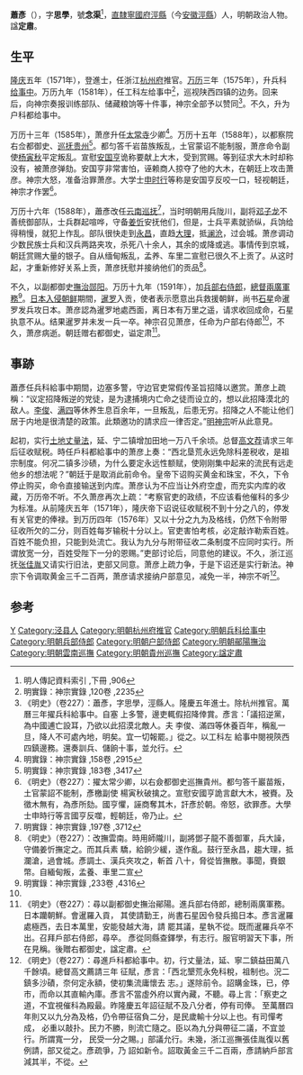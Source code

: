 {{明清人物信息框
| 姓名 = 蕭彥
| 原名 =
| 圖片名稱= 
| 圖片大小 =
| 圖片說明 = 
| 最高職務 =戶部右侍郎
| 國家 = 大明 
| 爵位 =
| 籍貫 = [[南直隸|直隸]][[寧國府|寧國府]][[涇縣|涇縣]]
| 族裔 = 
| 字號 = 字思學，號念渠
| 諡號 = 定肅
| 出生日期 = 生年不詳 
| 出生地點 = 
| 逝世日期 = 萬曆二十一年（1591年）
| 逝世地點 =
| 墓葬 =
| 配偶 = 
| 親屬 = 曾祖[[蕭瑞|蕭瑞]]
| 出身 =
* 隆慶五年辛未科進士
| 經歷 =
| 著作 =  
}}
'''蕭彥'''（{{bd|？||1591年||Xiao蕭}}），字'''思學'''，號'''念渠'''<ref>明人傳記資料索引 ,下冊 ,906</ref>，[[南直隸|直隸]][[寧國府|寧國府]][[涇縣|涇縣]]（今[[安徽|安徽]][[涇縣|涇縣]]）人，明朝政治人物。諡'''定肅'''。

== 生平 ==
[[隆庆_(明朝)|隆庆]]五年（1571年），登進士，任浙江[[杭州府|杭州府]]推官。[[万历|万历]]三年（1575年），升兵科[[给事中|给事中]]。万历九年（1581年），任工科左给事中<ref>明實錄：神宗實錄 ,120卷 ,2235</ref>，巡视陕西四镇的边务。回来后，向神宗奏报训练部队、储藏粮饷等十件事，神宗全部予以赞同<ref>《明史》（卷227）：蕭彥，字思學，涇縣人。隆慶五年進士。除杭州推官。萬曆三年擢兵科給事中。自塞 上多警，邊吏輒假招降倖賞。彥言：「議招逆黨，為中國逋亡設耳，乃欲以此招漠北敵人。夫 李俊、滿四等休養百年，稱亂一旦，降人不可處內地，明矣。宜一切報罷。」從之。以工科左 給事中閱視陝西四鎮邊務。還奏訓兵、儲餉十事，並允行。</ref>。不久，升为户科都给事中。

万历十三年（1585年），萧彦升任[[太常寺|太常寺]]少卿<ref>明實錄：神宗實錄 ,158卷 ,2915</ref>。万历十五年（1588年），以都察院右佥都御史、[[貴州巡撫|巡抚贵州]]<ref>明實錄：神宗實錄 ,183卷 ,3417</ref>。都匀答千岩苗族叛乱，土官蒙诏不能制服，萧彦命令副使[[杨寅秋|杨寅秋]]平定叛乱。宣慰[[安国亨|安国亨]]诡称要献上大木，受到赏赐。等到征求大木时却称没有，被萧彦弹劾。安国亨非常害怕，诬赖商人掠夺了他的大木，在朝廷上攻击萧彦。神宗大怒，准备治罪萧彦。大学士[[申时行|申时行]]等称是安国亨反咬一口，轻视朝廷，神宗才作罢<ref>《明史》（卷227）：擢太常少卿，以右僉都御史巡撫貴州。都勻答千巖苗叛，土官蒙詔不能制，彥檄副使 楊寅秋破擒之。宣慰安國亨詭言獻大木，被賚。及徵木無有，為彥所劾。國亨懼，誣商奪其木，訐彥於朝。帝怒，欲罪彥。大學士申時行等言國亨反噬，輕朝廷，帝乃止。</ref>。

万历十六年（1588年），蕭彥改任[[云南巡抚|云南巡抚]]<ref>明實錄：神宗實錄 ,197卷 ,3712</ref>，当时明朝用兵陇川，副将[[邓子龙|邓子龙]]不善统御部队，士兵群起喧哗，守备[[姜忻|姜忻]]安抚他们，但是，士兵平素就骄纵，兵饷给得稍慢，就犯上作乱。部队很快走到[[永昌|永昌]]，直趋[[大理|大理]]，抵[[澜沧|澜沧]]，过会城。萧彦调动少数民族士兵和汉兵两路夹攻，杀死八十余人，其余的或降或逃。事情传到京城，朝廷赏赐大量的银子。自从缅甸叛乱，孟养、车里二宣慰已很久不上贡了。从这时起，才重新修好关系上贡，萧彦抚慰并接纳他们的贡品<ref>《明史》（卷227）：改撫雲南。時用師隴川，副將鄧子龍不善御軍，兵大譟，守備姜忻撫定之。而其兵素 驕，給餉少緩，遂作亂。鼓行至永昌，趨大理，抵瀾滄，過會城。彥調土、漢兵夾攻之，斬首 八十，脅從皆撫散。事聞，賚銀幣。自緬甸叛，孟養、車里二宣</ref>。

不久，以副都御史[[鄖陽撫治|撫治郧阳]]。万历十九年（1591年），加[[兵部右侍郎|兵部右侍郎]]，[[兩廣總督|總督兩廣軍務]]<ref name="#1">明實錄：神宗實錄 ,233卷 ,4316</ref>。[[万历朝鲜之役|日本入侵朝鲜]]期間，[[暹罗|暹罗]]入贡，使者表示愿意出兵救援朝鲜，尚书[[石星|石星]]命暹罗发兵攻日本。萧彦認為暹罗地處西面，离日本有万里之遥，请求收回成命，石星执意不从。结果暹罗并未发一兵一卒。神宗召见萧彦，任命为户部右侍郎<ref name="#1"/>，不久，萧彦病逝。朝廷赠右都御史，谥定肃<ref>《明史》（卷227）：尋以副都御史撫治鄖陽。進兵部右侍郎，總制兩廣軍務。日本躪朝鮮。會暹羅入貢， 其使請勤王，尚書石星因令發兵搗日本。彥言暹羅處極西，去日本萬里，安能發越大海，請 罷其議，星執不從。既而暹羅兵卒不出。召拜戶部右侍郎，尋卒。 彥從同縣查鐸學，有志行。服官明習天下事，所在見稱。後贈右都御史，諡定肅。</ref>。

==事跡==
蕭彥任兵科給事中期間，边塞多警，守边官吏常假传圣旨招降以邀赏。萧彦上疏稱：“议定招降叛逆的党徒，是为逮捕境内亡命之徒而设立的，想以此招降漠北的敌人。[[李俊|李俊]]、[[满四|满四]]等休养生息百余年，一旦叛乱，后患无穷。招降之人不能让他们居于内地是很清楚的政策。此類邀功的請求应一律否定。”[[明神宗|明神宗]]听从此意見。

起初，实行[[土地丈量法|土地丈量法]]，延、宁二镇增加田地一万八千余顷。总督[[高文荐|高文荐]]请求三年后征收赋税。時任戶科都給事中的萧彦上奏：“西北垦荒永远免除科差税收，是祖宗制度。何况二镇多沙碛，为什么要定永远性额赋，使刚刚集中起来的流民有远走他乡的想法呢？”朝廷于是取消此前命令。皇帝下诏购买黄金和珠宝，不久，下令停止购买，命令直接输送到内库。萧彦认为不应当让外府空虚，而充实内库的收藏，万历帝不听。不久萧彦再次上疏：“考察官吏的政绩，不应该看他催科的多少为标准。从前隆庆五年（1571年），隆庆帝下诏说征收赋税不到十分之八的，停发有关官吏的俸禄。到万历四年（1576年）又以十分之九为及格线，仍然下令附带征收所欠的二分，则百姓每岁输税十分以上。官吏害怕考核，必定敲诈勒索百姓。百姓不能负担，只能到处流亡。我认为九分与附带征收二条制度不应同时实行。所谓放宽一分，百姓受陛下一分的恩赐。”吏部讨论后，同意他的建议。不久，浙江巡抚[[张佳胤|张佳胤]]又请实行旧法，吏部又同意。萧彦上疏力争，于是下诏还是实行新法。神宗下令调取黄金三千二百两，萧彦请求接纳户部意见，减免一半，神宗不听<ref>《明史》（卷227）：尋進戶科都給事中。初，行丈量法，延、寧二鎮益田萬八千餘頃。總督高文薦請三年 征賦，彥言：「西北墾荒永免科稅，祖制也。況二鎮多沙磧，奈何定永額，使初集流庸懷去 志。」遂除前令。詔購金珠，已，停市，而命以其直輸內庫。彥言不當虛外府以實內藏，不聽。尋上言：「察吏之道，不宜視催科為殿最。昨隆慶五年詔征賦不及八分者，停有司俸。 至萬曆四年則又以九分為及格，仍令帶征宿負二分，是民歲輸十分以上也。有司憚考成， 必重以敲扑。民力不勝，則流亡隨之。臣以為九分與帶征二議，不宜並行。所謂寬一分， 民受一分之賜。」部議允行。未幾，浙江巡撫張佳胤復以舊例請，部又從之。彥疏爭，乃 詔如新令。詔取黃金三千二百兩，彥請納戶部言減其半，不從。</ref>。

==参考==
{{reflist|2}}
{{start box}}
{{s-off}}
{{s-before|[[須用賓|須用賓]]}}
{{s-title|明朝杭州府推官|1570年－1574年}}
{{s-after|[[胡桂芳|胡桂芳]]}}
{{end box}}

{{隆慶五年辛未科殿試金榜}}

{{Authority control}}

{{DEFAULTSORT:Xiao蕭}}
[[Category:蕭姓|Y]]
[[Category:泾县人|Category:泾县人]]
[[Category:明朝杭州府推官|Category:明朝杭州府推官]]
[[Category:明朝兵科给事中|Category:明朝兵科给事中]]
[[Category:明朝兵部侍郎|Category:明朝兵部侍郎]]
[[Category:明朝户部侍郎|Category:明朝户部侍郎]]
[[Category:明朝鄖陽撫治|Category:明朝鄖陽撫治]]
[[Category:明朝雲南巡撫|Category:明朝雲南巡撫]]
[[Category:明朝貴州巡撫|Category:明朝貴州巡撫]]
[[Category:諡定肅|Category:諡定肅]]